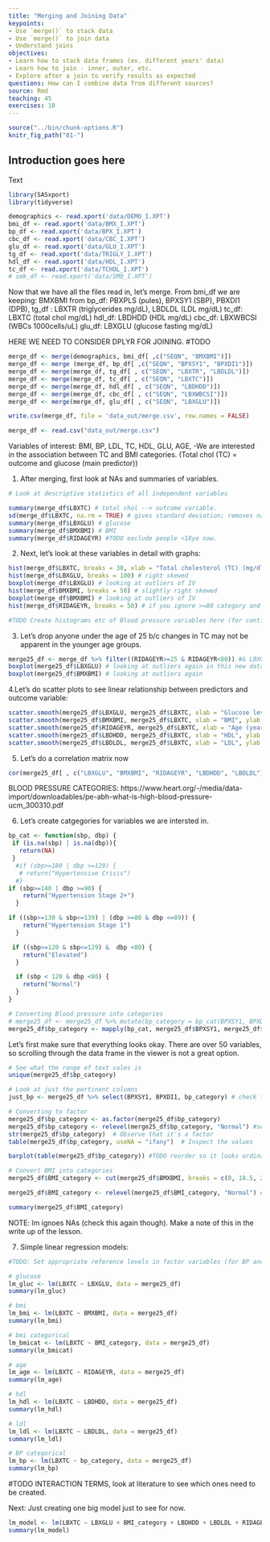 ```yaml
---
title: "Merging and Joining Data"
keypoints:
- Use `merge()` to stack data
- Use `merge()` to join data
- Understand joins
objectives:
- Learn how to stack data frames (ex. different years' data)
- Learn how to join - inner, outer, etc.
- Explore after a join to verify results as expected
questions: How can I combine data from different sources?
source: Rmd
teaching: 45
exercises: 10
---
```


```r
source("../bin/chunk-options.R")
knitr_fig_path("01-")
```

## Introduction goes here

Text

```r
library(SASxport)
library(tidyverse)
```

```r
demographics <- read.xport('data/DEMO_I.XPT')
bmi_df <- read.xport('data/BMX_I.XPT') 
bp_df <- read.xport('data/BPX_I.XPT')
cbc_df <- read.xport('data/CBC_I.XPT')
glu_df <- read.xport('data/GLU_I.XPT')
tg_df <- read.xport('data/TRIGLY_I.XPT')
hdl_df <- read.xport('data/HDL_I.XPT')
tc_df <- read.xport('data/TCHOL_I.XPT')
# smk_df <- read.xport('data/SMQ_I.XPT')
```

Now that we have all the files read in, let's merge.
From bmi_df we are keeping: BMXBMI
from bp_df: PBXPLS (pules), BPXSY1 (SBP), PBXDI1 (DPB),
tg_df : LBXTR (triglycerides mg/dL), LBDLDL (LDL mg/dL)
tc_df: LBXTC (total chol mg/dL)
hdl_df: LBDHDD (HDL mg/dL)
cbc_df: LBXWBCSI (WBCs 1000cells/uL)
glu_df: LBXGLU (glucose fasting mg/dL)

HERE WE NEED TO CONSIDER DPLYR FOR JOINING. #TODO

```r
merge_df <- merge(demographics, bmi_df[ ,c("SEQN", "BMXBMI")])
merge_df <- merge (merge_df, bp_df[ ,c("SEQN", "BPXSY1", "BPXDI1")])
merge_df <- merge(merge_df, tg_df[ , c("SEQN", "LBXTR", "LBDLDL")])
merge_df <- merge(merge_df, tc_df[ , c("SEQN", "LBXTC")])
merge_df <- merge(merge_df, hdl_df[ , c("SEQN", "LBDHDD")])
merge_df <- merge(merge_df, cbc_df[ , c("SEQN", "LBXWBCSI")])
merge_df <- merge(merge_df, glu_df[ , c("SEQN", "LBXGLU")])
```

```r
write.csv(merge_df, file = 'data_out/merge.csv', row.names = FALSE)
```

```r
merge_df <- read.csv("data_out/merge.csv")
```

Variables of interest:
BMI, BP, LDL, TC, HDL, GLU, AGE,
-We are interested in the association between TC and BMI categories. (Total chol (TC) = outcome and glucose (main predictor))

1. After merging, first look at NAs and summaries of variables.
```r
# Look at descriptive statistics of all independent variables

summary(merge_df$LBXTC) # total chol --> outcome variable.
sd(merge_df$LBXTC, na.rm = TRUE) # gives standard deviation; removes na values (na.rm=TRUE)
summary(merge_df$LBXGLU) # glucose
summary(merge_df$BMXBMI) # BMI
summary(merge_df$RIDAGEYR) #TODO exclude people <18yo now. 
```

2. Next, let's look at these variables in detail with graphs:
```r
hist(merge_df$LBXTC, breaks = 30, xlab = "Total cholesterol (TC) (mg/dl)",  main = "Distribution of Total Cholesterol") # looks normal overall
hist(merge_df$LBXGLU, breaks = 100) # right skewed
boxplot(merge_df$LBXGLU) # looking at outliers of IV
hist(merge_df$BMXBMI, breaks = 50) # slightly right skewed
boxplot(merge_df$BMXBMI) # looking at outliers of IV
hist(merge_df$RIDAGEYR, breaks = 50) # if you ignore >=80 category and <=10, it's normal looking. 

#TODO Create histograms etc of Blood pressure variables here (for continuous)
```

3. Let's drop anyone under the age of 25 b/c changes in TC may not be apparent in the younger age groups. 
```r
merge25_df <- merge_df %>% filter((RIDAGEYR>=25 & RIDAGEYR<80)) #& LBXGLU<=200)
boxplot(merge25_df$LBXGLU) # looking at outliers again in this new dataset
boxplot(merge25_df$BMXBMI) # looking at outliers again
```

4.Let's do scatter plots to see linear relationship between predictors and outcome variable:
```r
scatter.smooth(merge25_df$LBXGLU, merge25_df$LBXTC, xlab = "Glucose levels (mg/dl)", ylab = "Total Cholesterol (mg/dl)")
scatter.smooth(merge25_df$BMXBMI, merge25_df$LBXTC, xlab = "BMI", ylab = "Total Cholesterol (mg/dl)")
scatter.smooth(merge25_df$RIDAGEYR, merge25_df$LBXTC, xlab = "Age (years)", ylab = "Total Cholesterol (mg/dl)")
scatter.smooth(merge25_df$LBDHDD, merge25_df$LBXTC, xlab = "HDL", ylab = "Total Cholesterol (mg/dl)")
scatter.smooth(merge25_df$LBDLDL, merge25_df$LBXTC, xlab = "LDL", ylab = "Total Cholesterol (mg/dl)")
```

5. Let's do a correlation matrix now
```r
cor(merge25_df[ , c("LBXGLU", "BMXBMI", "RIDAGEYR", "LBDHDD", "LBDLDL")], use = "complete.obs") # everything looks like below 27% multicollinearity.
```

BLOOD PRESSURE CATEGORIES:
https://www.heart.org/-/media/data-import/downloadables/pe-abh-what-is-high-blood-pressure-ucm_300310.pdf

6. Let's create catgegories for variables we are intersted in.
```r
bp_cat <- function(sbp, dbp) {
 if (is.na(sbp) | is.na(dbp)){
   return(NA)
 }
  #if (sbp>=180 | dbp >=120) {
   # return("Hypertensive Crisis")
  #}
if (sbp>=140 | dbp >=90) {
    return("Hypertension Stage 2+")
  }

if ((sbp>=130 & sbp<=139) | (dbp >=80 & dbp <=89)) {
    return("Hypertension Stage 1")
  }

 if ((sbp>=120 & sbp<=129) &  dbp <80) {
    return("Elevated")
  }

  if (sbp < 120 & dbp <80) {
    return("Normal") 
  }
} 
```  


```r
# Converting Blood pressure into categories
# merge25_df <- merge25_df %>% mutate(bp_category = bp_cat(BPXSY1, BPXDI1))
merge25_df$bp_category <- mapply(bp_cat, merge25_df$BPXSY1, merge25_df$BPXDI1)
```

Let's first make sure that everything looks okay.  There are over 50 variables, so scrolling through the data frame in the viewer is not a great option.

```r
# See what the range of text vales is
unique(merge25_df$bp_category)

# Look at just the pertinent columns
just_bp <- merge25_df %>% select(BPXSY1, BPXDI1, bp_category) # check to make sure no NULL values and categories are correctly created

```

```r
# Converting to factor 
merge25_df$bp_category <- as.factor(merge25_df$bp_category) 
merge25_df$bp_category <- relevel(merge25_df$bp_category, "Normal") #sets "normal" as reference.
str(merge25_df$bp_category)  # Observe that it's a factor
table(merge25_df$bp_category, useNA = "ifany")  # Inspect the values

barplot(table(merge25_df$bp_category)) #TODO reorder so it looks ordinal
```

```r
# Convert BMI into categories
merge25_df$BMI_category <- cut(merge25_df$BMXBMI, breaks = c(0, 18.5, 25.0, 30.0, 35.0, 40, 100), labels = c("Underweight", "Normal", "Pre-obese", "Obesity I", "Obesity II", "Obesity III"), right = FALSE)

merge25_df$BMI_category <- relevel(merge25_df$BMI_category, "Normal") #this sets "normal" as the reference category.

summary(merge25_df$BMI_category)

```

NOTE: lm ignoes NAs (check this again though).  Make a note of this in the write up of the lesson. 

7. Simple linear regression models:
```r
#TODO: Set appropriate reference levels in factor variables (for BP and BMI)

# glucose
lm_gluc <- lm(LBXTC ~ LBXGLU, data = merge25_df) 
summary(lm_gluc)

# bmi
lm_bmi <- lm(LBXTC ~ BMXBMI, data = merge25_df)
summary(lm_bmi)

# bmi categorical
lm_bmicat <- lm(LBXTC ~ BMI_category, data = merge25_df)
summary(lm_bmicat)

# age
lm_age <- lm(LBXTC ~ RIDAGEYR, data = merge25_df)
summary(lm_age)

# hdl
lm_hdl <- lm(LBXTC ~ LBDHDD, data = merge25_df)
summary(lm_hdl)

# ldl
lm_ldl <- lm(LBXTC ~ LBDLDL, data = merge25_df)
summary(lm_ldl)

# BP categorical
lm_bp <- lm(LBXTC ~ bp_category, data = merge25_df)
summary(lm_bp)
```

#TODO  INTERACTION TERMS, look at literature to see which ones need to be created. 

Next: Just creating one big model just to see for now.
```r
lm_model <- lm(LBXTC ~ LBXGLU + BMI_category + LBDHDD + LBDLDL + RIDAGEYR + bp_category, data = merge25_df)
summary(lm_model)
```


